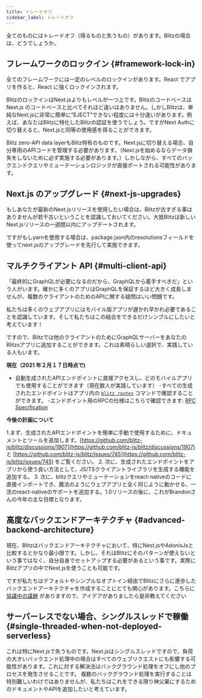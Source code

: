 ```yaml
---
title: トレードオフ
sidebar_label: トレードオフ
---
```


全てのものにはトレードオフ（得るものと失うもの）があります。Blitzの場合は、どうでしょうか。

## フレームワークのロックイン {#framework-lock-in}

全てのフレームワークには一定のレベルのロックインがあります。React でアプリを作ると、React に強くロックインされます。

BlitzのロックインはNext.jsよりもレベルが一つ上です。BlitzのコードベースはNext.js のコードベースと比べてそれほど違いはありません。しかしBlitzは、単純なNext.jsに非常に簡単に”EJECT”できない程度には十分違いがあります。例えば、あなたはBlitzに特化したBlitzの認証を使うでしょう。ですがNext Authに切り替えると、Next.jsと同等の使用感を得ることができます。

Blitz zero-API data layerもBlitz特有のものです。Next.jsに切り替える場合、自分専用のAPIコードを管理する必要があります。（Next.jsを始めるならデータ損失をしないために必ず実施する必要があります。）しかしながら、すべてのバックエンドクエリやミューテーションロジックが直接ポートされる可能性があります。

## Next.js のアップグレード {#next-js-upgrades}

もしあなたが最新のNext.jsリリースを使用したい場合は、Blitzが古すぎる事はありませんが若干古いということを認識しておいてください。大抵Blitzは新しいNext.jsリリースの一週間以内にアップデートされます。

ですがもしyarnを使用する場合は、package.json内のresolutionsフィールドを使ってnext.jsのアップグレードを先行して実施できます。

## マルチクライアント API {#multi-client-api}

「最終的にGraphQLが必要になるのだから、GraphQLから着手すべきだ」という人がいます。確かに多くのアプリはGraphQLを保証するほど大きく成長しませんが、複数のクライアントのためのAPIに関する疑問はいい問題です。

私たちは多くのウェブアプリにはモバイル版アプリが遅かれ早かれ必要であることを認識しています。そして私たちはこの結合をできるだけシンプルにしたいと考えています！

ですので、Blitzでは他のクライアントのためにGraphQLサーバーをあなたのBlitzsアプリに追加することができます。これは素晴らしい選択で、実践している人もいます。

**現在（2021 年２月１７日時点で)**

- 自動生成されたAPIエンドポイントに直接アクセスし、どのモバイルアプリでも使用することができます（現在数人が実践しています）
-すべての生成されたエンドポイントはアプリ内の  [`blitz routes`](./cli-routes)  コマンドで確認することができます。
-エンドポイント用のRPCの仕様はこちらで確認できます:  [RPC Specification](./rpc-specification)

**今後の計画について**

1.まず、生成されたAPIエンドポイントを簡単に手動で使用するために、ドキュメントとツールを追加します。[https://github.com/blitz-js/blitz/discussions/1907](https://github.com/blitz-js/blitz/discussions/1907)   と [https://github.com/blitz-js/blitz/issues/745](https://github.com/blitz-js/blitz/issues/745) をご覧ください。
2. 次に、生成されたエンドポイントをアプリから使う良い方法として、JS/TSクライアントライブラリを生成する機能を追加する。
3. 次に、blitzクエリやミューテーションをreact-nativeのコードに直接インポートでき、魔法のようにウェブアプリと全く同じように動かせる、一流のreact-nativeのサポートを追加する。1.0リリースの後に、これがBrandonさんの今年の主な目標となります。

## 高度なバックエンドアーキテクチャ {#advanced-backend-architecture}

現在、Blitzはバックエンドアーキテクチャにおいて、特にNest.jsやAdonisJsと比較するとかなり最小限です。しかし、それはBlitzにそのパターンが使えないという事ではなく、自分自身でセットアップする必要があるという事です。実際にBlitzアプリの中でNest.jsを使うことも可能です。

ですが私たちはデフォルトやシンプルなオプトイン経由でBlitzにさらに進歩したバックエンドアーキテクチャを作成することにとても関心があります。こちらに  [協議中の議題](https://github.com/blitz-js/blitz/discussions/1841) がありますので、アイデアがありましたら是非教えてください

## サーバーレスでない場合、シングルスレッドで稼働 {#single-threaded-when-not-deployed-serverless}

これは特にNext.jsで失うものです。Next.jsはシングルスレッドですので、負荷の大きいバックエンド処理中の場合はすべてのウェブリクエストにも影響する可能性があります。これに対する解決法はバックグラウンド処理をオフにし他のプロセスを発生させることです。
複数のバックグラウンド処理を実行することは特別難しいわけではありませんが、私たちはこれをできる限り神父巣にするためのドキュメントやAPIを追加したいと考えています。
